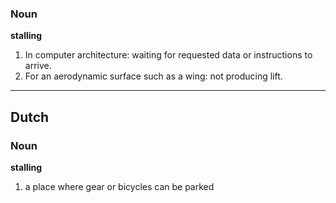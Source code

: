 ===Noun===
'''stalling'''

#In computer architecture: waiting for requested data or instructions to arrive.
#For an aerodynamic surface such as a wing: not producing lift.

----
==Dutch==
===Noun===
'''stalling'''

# a place where gear or bicycles can be parked